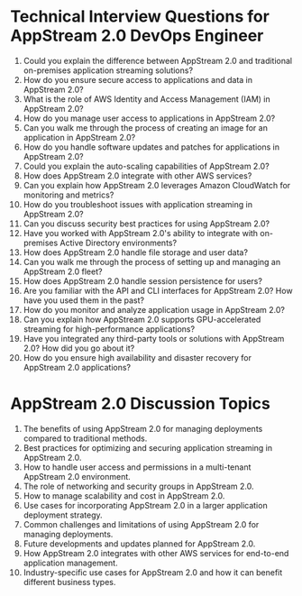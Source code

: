 

# Technical Interview Questions for AppStream 2.0 DevOps Engineer

1. Could you explain the difference between AppStream 2.0 and traditional on-premises application streaming solutions?
2. How do you ensure secure access to applications and data in AppStream 2.0?
3. What is the role of AWS Identity and Access Management (IAM) in AppStream 2.0?
4. How do you manage user access to applications in AppStream 2.0?
5. Can you walk me through the process of creating an image for an application in AppStream 2.0?
6. How do you handle software updates and patches for applications in AppStream 2.0?
7. Could you explain the auto-scaling capabilities of AppStream 2.0?
8. How does AppStream 2.0 integrate with other AWS services?
9. Can you explain how AppStream 2.0 leverages Amazon CloudWatch for monitoring and metrics?
10. How do you troubleshoot issues with application streaming in AppStream 2.0?
11. Can you discuss security best practices for using AppStream 2.0?
12. Have you worked with AppStream 2.0's ability to integrate with on-premises Active Directory environments?
13. How does AppStream 2.0 handle file storage and user data?
14. Can you walk me through the process of setting up and managing an AppStream 2.0 fleet?
15. How does AppStream 2.0 handle session persistence for users?
16. Are you familiar with the API and CLI interfaces for AppStream 2.0? How have you used them in the past?
17. How do you monitor and analyze application usage in AppStream 2.0?
18. Can you explain how AppStream 2.0 supports GPU-accelerated streaming for high-performance applications?
19. Have you integrated any third-party tools or solutions with AppStream 2.0? How did you go about it?
20. How do you ensure high availability and disaster recovery for AppStream 2.0 applications?

# AppStream 2.0 Discussion Topics

1. The benefits of using AppStream 2.0 for managing deployments compared to traditional methods.
2. Best practices for optimizing and securing application streaming in AppStream 2.0.
3. How to handle user access and permissions in a multi-tenant AppStream 2.0 environment.
4. The role of networking and security groups in AppStream 2.0.
5. How to manage scalability and cost in AppStream 2.0.
6. Use cases for incorporating AppStream 2.0 in a larger application deployment strategy.
7. Common challenges and limitations of using AppStream 2.0 for managing deployments.
8. Future developments and updates planned for AppStream 2.0.
9. How AppStream 2.0 integrates with other AWS services for end-to-end application management.
10. Industry-specific use cases for AppStream 2.0 and how it can benefit different business types.